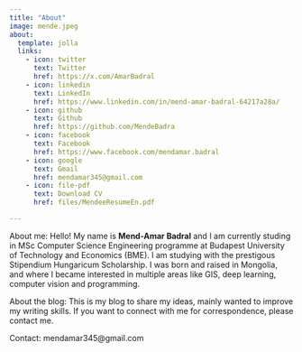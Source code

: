 ```yaml
---
title: "About"
image: mende.jpeg
about:
  template: jolla
  links:
    - icon: twitter
      text: Twitter
      href: https://x.com/AmarBadral
    - icon: linkedin
      text: LinkedIn
      href: https://www.linkedin.com/in/mend-amar-badral-64217a28a/
    - icon: github
      text: Github
      href: https://github.com/MendeBadra
    - icon: facebook
      text: Facebook
      href: https://www.facebook.com/mendamar.badral
    - icon: google
      text: Gmail
      href: mendamar345@gmail.com
    - icon: file-pdf
      text: Download CV
      href: files/MendeeResumeEn.pdf

---
```


About me: Hello! My name is **Mend-Amar Badral** and I am currently studing in MSc Computer Science Engineering programme at Budapest University of Technology and Economics (BME). I am studying with the prestigous Stipendium Hungaricum Scholarship. I was born and raised in Mongolia, and where I became interested in multiple areas like GIS, deep learning, computer vision and programming.

About the blog: This is my blog to share my ideas, mainly wanted to improve my writing skills. If you want to connect with me for correspondence, please contact me.

Contact: mendamar345@gmail.com
